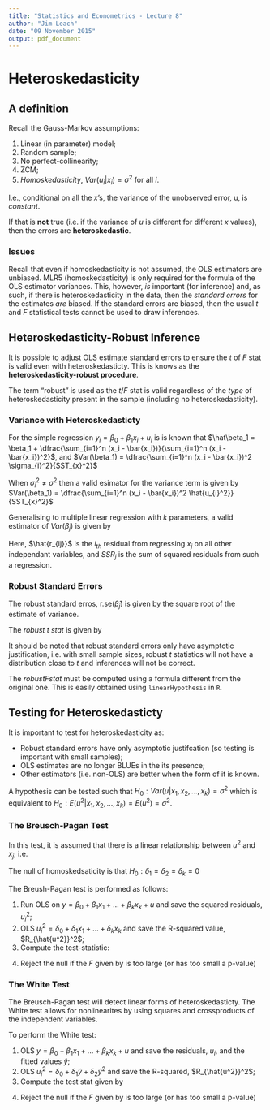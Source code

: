 ```yaml
---
title: "Statistics and Econometrics - Lecture 8"
author: "Jim Leach"
date: "09 November 2015"
output: pdf_document
---
```


# Heteroskedasticity

## A definition

Recall the Gauss-Markov assumptions:

1. Linear (in parameter) model;
2. Random sample;
3. No perfect-collinearity;
4. ZCM;
5. _Homoskedasticity_, $Var(u_i | x_i) = \sigma^2$ for all $i$.

I.e., conditional on all the $x$'s, the variance of the unobserved error, u, is _constant_.

If that is __not__ true (i.e. if the variance of _u_ is different for different $x$ values), then the errors are __heteroskedastic__.

### Issues

Recall that even if homoskedasticity is not assumed, the OLS estimators are unbiased. MLR5 (homoskedasticity) is only required for the formula of the OLS estimator variances. This, however, _is_ important (for inference) and, as such, if there is heteroskedasticity in the data, then the _standard errors_ for the estimates _are_ biased. If the standard errors are biased, then the usual $t$ and $F$ statistical tests cannot be used to draw inferences.

## Heteroskedasticity-Robust Inference

It is possible to adjust OLS estimate standard errors to ensure the $t$ of $F$ stat is valid even with heteroskedasticty. This is knows as the __heteroskedasticity-robust procedure__.

The term "robust" is used as the $t$/$F$ stat is valid regardless of the _type_ of heteroskedasticity present in the sample (including no heteroskedasticity).

### Variance with Heteroskedasticty

For the simple regression $y_i = \beta_0 + \beta_1 x_i + u_i$ is is known that $\hat\beta_1 = \beta_1 + \dfrac{\sum_{i=1}^n (x_i - \bar{x_i})}{\sum_{i=1}^n (x_i - \bar{x_i})^2}$, and $Var(\beta_1) = \dfrac{\sum_{i=1}^n (x_i - \bar{x_i})^2 \sigma_{i}^2}{SST_{x}^2}$

When $\sigma_{i}^2 \neq \sigma^2$ then a valid esimator for the variance term is given by $Var(\beta_1) = \dfrac{\sum_{i=1}^n (x_i - \bar{x_i})^2 \hat{u_{i}^2}}{SST_{x}^2}$

Generalising to multiple linear regression with $k$ parameters, a valid estimator of $Var(\hat\beta_j)$ is given by \eqref{eq:var_robust}

\begin{equation} \label{eq:var_robust}
\widehat{Var}(\hat\beta_j) = \dfrac{\sum_{i=1}^2 \hat{r}_{ij}^2 \hat{u_{i}^2}}{SSR_j^2}
\end{equation}

Here, $\hat{r_{ij}}$ is the $i_{th}$ residual from regressing $x_j$ on all other independant variables, and $SSR_j$ is the sum of squared residuals from such a regression.



### Robust Standard Errors

The robust standard erros, r.se($\hat\beta_j$) is given by the square root of the estimate of variance. 

The _robust t stat_ is given by \eqref{eq:r_t}

\begin{equation} \label{eq:r_t}
t = \dfrac{\hat\beta_j - a_j}{rse(\hat\beta_j)}
\end{equation}

It should be noted that robust standard errors only have asymptotic justification, i.e. with small sample sizes, robust $t$ statistics will not have a distribution close to $t$ and inferences will not be correct. 

The $robust F stat$ must be computed using a formula different from the original one. This is easily obtained using `linearHypothesis` in `R`.

## Testing for Heteroskedasticty

It is important to test for heteroskedasticity as:

* Robust standard errors have only asymptotic justifcation (so testing is important with small samples);
* OLS estimates are no longer BLUEs in the its presence;
* Other estimators (i.e. non-OLS) are better when the form of it is known.

A hypothesis can be tested such that $H_0 : Var(u|x_1, x_2, ..., x_k) = \sigma^2$ which is equivalent to $H_0 : E(u^2|x_1, x_2, ..., x_k) = E(u^2) = \sigma^2$.

### The Breusch-Pagan Test

In this test, it is assumed that there is a linear relationship between $u^2$ and $x_j$, i.e.

\begin{equation}
u^2 = \delta_0 + \delta_1 x_1 + \delta_k x_k + v
\end{equation}

The null of homoskedsaticity is that $H_0 : \delta_1 = \delta_2 = \delta_k = 0$

The Breush-Pagan test is performed as follows:

1. Run OLS on $y = \beta_0 + \beta_1 x_1 + ... + \beta_k x_k +u$ and save the squared residuals, $u_i^2$;
2. OLS $u_i^2 = \delta_0 + \delta_1 x_1 + ... + \delta_k x_k$ and save the R-squared value, $R_{\hat{u^2}}^2$;
3. Compute the test-statistic:

\begin{equation} \label{eq:bp_f}
F = \dfrac{R_{\hat{u^2}}^2 / k}{(1 - R_{\hat{u^2}}^2)/(n-k-1)}
\end{equation}

4. Reject the null if the $F$ given by \eqref{eq:bp_f} is too large (or has too small a p-value)

### The White Test

The Breusch-Pagan test will detect linear forms of heteroskedasticty. The White test allows for nonlinearites by using squares and crossproducts of the independent variables. 

To perform the White test:

1. OLS $y = \beta_0 + \beta_1 x_1 + ... + \beta_k x_k +u$ and save the residuals, $u_i$, and the fitted values $\hat{y}$;
2. OLS $u_i^2 = \delta_0 + \delta_1 \hat{y} + \delta_2 \hat{y}^2$ and save the R-squared, $R_{\hat{u^2}}^2$;
3. Compute the test stat given by \eqref{eq:white_f}

\begin{equation} \label{eq:white_f}
F = \dfrac{R_{\hat{u^2}}^2 / 2}{(1 - R_{\hat{u^2}}^2)/(n-3)}
\end{equation}

4. Reject the null if the $F$ given by \eqref{eq:white_f} is too large (or has too small a p-value)



